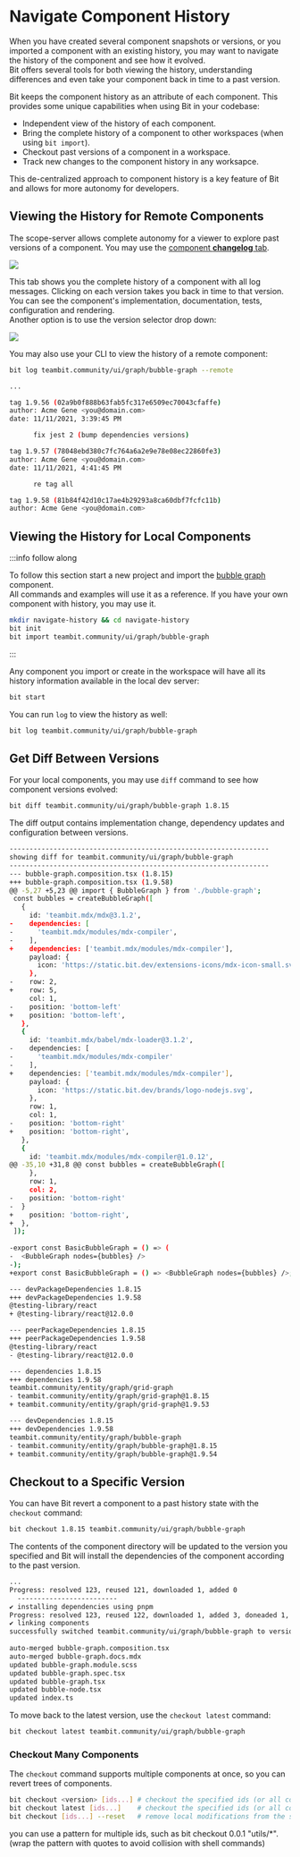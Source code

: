 
# Navigate Component History

When you have created several component snapshots or versions, or you imported a component with an existing history, you may want to navigate the history of the component and see how it evolved.  
Bit offers several tools for both viewing the history, understanding differences and even take your component back in time to a past version.

Bit keeps the component history as an attribute of each component. This provides some unique capabilities when using Bit in your codebase:

- Independent view of the history of each component.
- Bring the complete history of a component to other workspaces (when using `bit import`).
- Checkout past versions of a component in a workspace.
- Track new changes to the component history in any worksapce.

This de-centralized approach to component history is a key feature of Bit and allows for more autonomy for developers.

## Viewing the History for Remote Components

The scope-server allows complete autonomy for a viewer to explore past versions of a component. You may use the [component **changelog** tab](https://bit.dev/teambit/community/ui/graph/bubble-graph/~changelog).

<img src={scopeChangelog} />

This tab shows you the complete history of a component with all log messages. Clicking on each version takes you back in time to that version. You can see the component's implementation, documentation, tests, configuration and rendering.  
Another option is to use the version selector drop down:

<img src={versionDropdown} />

You may also use your CLI to view the history of a remote component:

```bash
bit log teambit.community/ui/graph/bubble-graph --remote
```

```bash
...

tag 1.9.56 (02a9b0f888b63fab5fc317e6509ec70043cfaffe)
author: Acme Gene <you@domain.com>
date: 11/11/2021, 3:39:45 PM

      fix jest 2 (bump dependencies versions)

tag 1.9.57 (78048ebd380c7fc764a6a2e9e78e08ec22860fe3)
author: Acme Gene <you@domain.com>
date: 11/11/2021, 4:41:45 PM

      re tag all

tag 1.9.58 (81b84f42d10c17ae4b29293a8ca60dbf7fcfc11b)
author: Acme Gene <you@domain.com>
```

## Viewing the History for Local Components

:::info follow along

To follow this section start a new project and import the [bubble graph](https://bit.dev/teambit/community/ui/graph/bubble-graph) component.  
All commands and examples will use it as a reference. If you have your own component with history, you may use it.

```bash
mkdir navigate-history && cd navigate-history
bit init
bit import teambit.community/ui/graph/bubble-graph
```

:::

Any component you import or create in the workspace will have all its history information available in the local dev server:

```bash
bit start
```

You can run `log` to view the history as well:

```bash
bit log teambit.community/ui/graph/bubble-graph
```

## Get Diff Between Versions

For your local components, you may use `diff` command to see how component versions evolved:

```bash
bit diff teambit.community/ui/graph/bubble-graph 1.8.15
```

The diff output contains implementation change, dependency updates and configuration between versions.

```bash
-----------------------------------------------------------------
showing diff for teambit.community/ui/graph/bubble-graph
-----------------------------------------------------------------
--- bubble-graph.composition.tsx (1.8.15)
+++ bubble-graph.composition.tsx (1.9.58)
@@ -5,27 +5,23 @@ import { BubbleGraph } from './bubble-graph';
 const bubbles = createBubbleGraph([
   {
     id: 'teambit.mdx/mdx@3.1.2',
-    dependencies: [
-      'teambit.mdx/modules/mdx-compiler',
-    ],
+    dependencies: ['teambit.mdx/modules/mdx-compiler'],
     payload: {
       icon: 'https://static.bit.dev/extensions-icons/mdx-icon-small.svg',
     },
-    row: 2,
+    row: 5,
     col: 1,
-    position: 'bottom-left'
+    position: 'bottom-left',
   },
   {
     id: 'teambit.mdx/babel/mdx-loader@3.1.2',
-    dependencies: [
-      'teambit.mdx/modules/mdx-compiler'
-    ],
+    dependencies: ['teambit.mdx/modules/mdx-compiler'],
     payload: {
       icon: 'https://static.bit.dev/brands/logo-nodejs.svg',
     },
     row: 1,
     col: 1,
-    position: 'bottom-right'
+    position: 'bottom-right',
   },
   {
     id: 'teambit.mdx/modules/mdx-compiler@1.0.12',
@@ -35,10 +31,8 @@ const bubbles = createBubbleGraph([
     },
     row: 1,
     col: 2,
-    position: 'bottom-right'
-  }
+    position: 'bottom-right',
+  },
 ]);
 
-export const BasicBubbleGraph = () => (
-  <BubbleGraph nodes={bubbles} />
-);
+export const BasicBubbleGraph = () => <BubbleGraph nodes={bubbles} />;

--- devPackageDependencies 1.8.15
+++ devPackageDependencies 1.9.58
@testing-library/react
+ @testing-library/react@12.0.0

--- peerPackageDependencies 1.8.15
+++ peerPackageDependencies 1.9.58
@testing-library/react
- @testing-library/react@12.0.0

--- dependencies 1.8.15
+++ dependencies 1.9.58
teambit.community/entity/graph/grid-graph
- teambit.community/entity/graph/grid-graph@1.8.15
+ teambit.community/entity/graph/grid-graph@1.9.53

--- devDependencies 1.8.15
+++ devDependencies 1.9.58
teambit.community/entity/graph/bubble-graph
- teambit.community/entity/graph/bubble-graph@1.8.15
+ teambit.community/entity/graph/bubble-graph@1.9.54
```

## Checkout to a Specific Version

You can have Bit revert a component to a past history state with the `checkout` command:

```bash
bit checkout 1.8.15 teambit.community/ui/graph/bubble-graph
```

The contents of the component directory will be updated to the version you specified and Bit will install the dependencies of the component according to the past version.

```bash
...
Progress: resolved 123, reused 121, downloaded 1, added 0
  -------------------------
✔ installing dependencies using pnpm
Progress: resolved 123, reused 122, downloaded 1, added 3, doneaded 1, added 3, done
✔ linking components
successfully switched teambit.community/ui/graph/bubble-graph to version 1.8.15
 
auto-merged bubble-graph.composition.tsx 
auto-merged bubble-graph.docs.mdx 
updated bubble-graph.module.scss 
updated bubble-graph.spec.tsx 
updated bubble-graph.tsx 
updated bubble-node.tsx 
updated index.ts 
```

To move back to the latest version, use the `checkout latest` command:

```bash
bit checkout latest teambit.community/ui/graph/bubble-graph
```

### Checkout Many Components

The `checkout` command supports multiple components at once, so you can revert trees of components.

```bash
bit checkout <version> [ids...] # checkout the specified ids (or all components when --all is used) to the specified version
bit checkout latest [ids...]    # checkout the specified ids (or all components when --all is used) to their latest versions
bit checkout [ids...] --reset   # remove local modifications from the specified ids (or all components when --all is used)
```

you can use a pattern for multiple ids, such as bit checkout 0.0.1 "utils/*". (wrap the pattern with quotes to avoid collision with shell commands)
